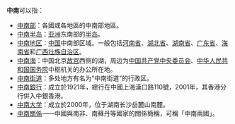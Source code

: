 '''中南'''可以指：
*[[中南部|中南部]]：各國或各地區的中南部地區。
*[[中南半岛|中南半岛]]：[[亚洲|亚洲]]东南部的[[半岛|半岛]]。
*[[中南地区|中南地区]]：[[中国|中国]]中南部区域。一般包括[[河南省|河南省]]、[[湖北省|湖北省]]、[[湖南省|湖南省]]、[[广东省|广东省]]、[[海南省|海南省]]和[[广西壮族自治区|广西壮族自治区]]。
*[[中南海|中南海]]：中国北京[[故宫|故宫]]西侧的湖，周边为[[中国共产党中央委员会|中国共产党中央委员会]]、[[中华人民共和国国务院|中华人民共和国国务院]]中枢机关的办公所在地。
*[[中南街道|中南街道]]：多处地方有名为“中南街道”的行政区。
*[[中南銀行|中南銀行]]：成立於1921年，總行在中國上海漢口路110號，2001年，其香港分行併入中銀香港。
*[[中南大学|中南大学]]：成立於2000年，位于湖南长沙岳麓山南麓。
*[[中南關係|中南關係]]——中國與南非、南蘇丹等國家的關係簡稱，可稱「中南兩國」。

{{Disambig|Cat=二字亞洲相關消歧義}}